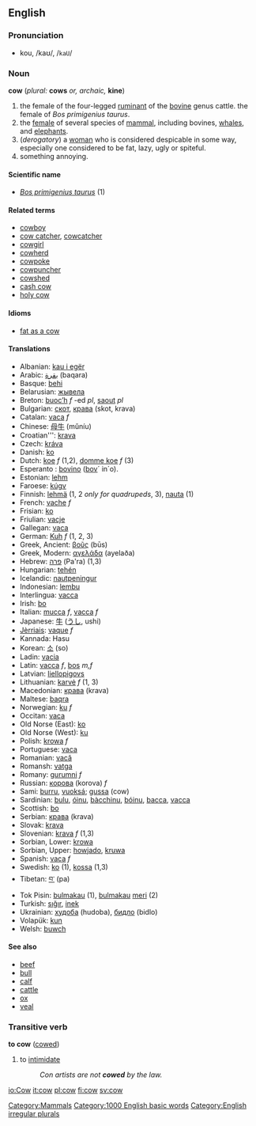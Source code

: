 ==English==
=== Pronunciation ===
*kou, /kaʊ/, /<tt>kaU</tt>/

=== Noun ===
'''cow''' (''plural:'' '''cows''' ''or, archaic,'' '''kine''')

# the female of the four-legged [[ruminant]] of the [[bovine]] genus cattle. the female of ''Bos primigenius taurus''.
# the [[female]] of several species of [[mammal]], including bovines, [[whale]]s, and [[elephant]]s.
# (''derogatory'') a [[woman]] who is considered despicable in some way, especially one considered to be fat, lazy, ugly or spiteful.
# something annoying.

==== Scientific name ====
*''[[Bos primigenius taurus]]'' (1)

==== Related terms ====
*[[cowboy]]
*[[cow catcher]], [[cowcatcher]]
*[[cowgirl]]
*[[cowherd]]
*[[cowpoke]]
*[[cowpuncher]]
*[[cowshed]]
*[[cash cow]]
*[[holy cow]]

====Idioms====
*[[fat as a cow]]

==== Translations ====
*Albanian: [[kau i egër]]
*Arabic: [[بقرة]] (baqara)
*Basque: [[behi]]
*Belarusian: [[жывела]]
*Breton: [[buoc’h]] ''f'' -ed ''pl'', [[saout]] ''pl''
*Bulgarian: [[скот]], [[крава]] (skot, krava)
*Catalan: [[vaca]] ''f''
*Chinese: [[母牛]] (mǔníu)
*Croatian''': [[krava]]
*Czech: [[kráva]]
*Danish: [[ko]]
*Dutch: [[koe]] ''f'' (1,2), [[domme koe]] ''f'' (3)
*Esperanto : [[bovino]] ([[bovo|bov]]´ in´o).
*Estonian: [[lehm]]
*Faroese: [[kúgv]]
*Finnish: [[lehmä]] (1, 2 ''only for quadrupeds'', 3), [[nauta#Finnish|nauta]] (1)
*French: [[vache]] ''f''
*Frisian: [[ko]]
*Friulian: [[vacje]]
*Gallegan: [[vaca]]
*German: [[Kuh]] ''f'' (1, 2, 3)
*Greek, Ancient: [[βοῦς]] (būs)
*Greek, Modern: [[αγελάδα]] (ayelaða)
*Hebrew: [[פרה]] (Pa'ra) (1,3)
*Hungarian: [[tehén]]
*Icelandic: [[nautpeningur]]
*Indonesian: [[lembu]]
*Interlingua: [[vacca]]
*Irish: [[bo]]
*Italian: [[mucca]] ''f'', [[vacca]] ''f''
*Japanese: [[牛]] ([[うし]], ushi)
*[[Jèrriais]]: [[vaque]] ''f''
*Kannada: Hasu
*Korean: [[소]] (so)
*Ladin: [[vacia]]
*Latin: [[vacca]] ''f'', [[bos]] ''m,f''
*Latvian: [[liellopigovs]]
*Lithuanian: [[karvė]] ''f'' (1, 3)
*Macedonian: [[крава]] (krava)
*Maltese: [[baqra]]
*Norwegian: [[ku]] ''f''
*Occitan: [[vaca]]
*Old Norse (East): [[ko]]
*Old Norse (West): [[ku]]
*Polish: [[krowa]] ''f''
*Portuguese: [[vaca]]
*Romanian: [[vacă]]
*Romansh: [[vatga]]
*Romany: [[gurumni]] ''f''
*Russian: [[корова]] (korova) ''f''
*Sami: [[burru]], [[vuoksá]]; [[gussa]] (cow)
*Sardinian: [[bulu]], [[óinu]], [[bàcchinu]], [[bóinu]], [[bacca]], [[vacca]]
*Scottish: [[bo]]
*Serbian: [[крава]] (krava)
*Slovak: [[krava]]
*Slovenian: [[krava]] ''f'' (1,3)
*Sorbian, Lower: [[krowa]]
*Sorbian, Upper: [[howjado]], [[kruwa]]
*Spanish: [[vaca]] ''f''
*Swedish: [[ko]] (1), [[kossa]] (1,3)
*Tibetan: [[བ་]] (pa)
*Tok Pisin: [[bulmakau]] (1), [[bulmakau]] [[meri]] (2)
*Turkish: [[sığır]], [[inek]]
*Ukrainian: [[худоба]] (hudoba), [[бидло]] (bidlo)
*Volapük: [[kun]]
*Welsh: [[buwch]]

==== See also ====
*[[beef]]
*[[bull]]
*[[calf]]
*[[cattle]]
*[[ox]]
*[[veal]]

===Transitive verb===
'''to cow''' ([[cowed]])

#to [[intimidate]]
#:''Con artists are not '''cowed''' by the law.''

[[Category:Mammals]]
[[Category:1000 English basic words]]
[[Category:English irregular plurals]]

[[io:Cow]]
[[it:cow]]
[[pl:cow]]
[[fi:cow]]
[[sv:cow]]